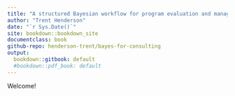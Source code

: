 --- 
title: "A structured Bayesian workflow for program evaluation and management consulting"
author: "Trent Henderson"
date: "`r Sys.Date()`"
site: bookdown::bookdown_site
documentclass: book
github-repo: henderson-trent/bayes-for-consulting
output:
  bookdown::gitbook: default
  #bookdown::pdf_book: default
---

Welcome!
